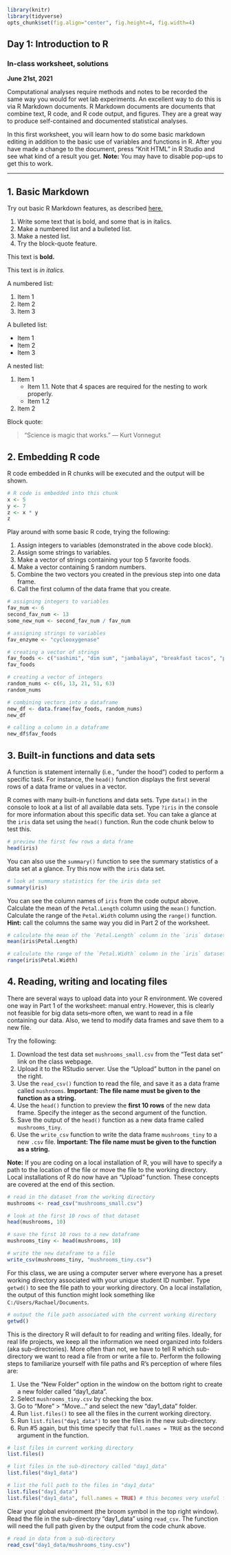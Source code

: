 ```r
library(knitr)
library(tidyverse)
opts_chunk$set(fig.align="center", fig.height=4, fig.width=4)
```
## Day 1: Introduction to R
### In-class worksheet, solutions

**June 21st, 2021**

Computational analyses require methods and notes to be recorded the same way you would for wet lab experiments. An excellent way to do this is via R Markdown documents. R Markdown documents are documents that combine text, R code, and R code output, and figures. They are a great way to produce self-contained and documented statistical analyses.

In this first worksheet, you will learn how to do some basic markdown editing in addition to the basic use of variables and functions in R. After you have made a change to the document, press "Knit HTML" in R Studio and see what kind of a result you get. **Note:** You may have to disable pop-ups to get this to work.

---------------------------------------------

## 1. Basic Markdown

Try out basic R Markdown features, as described [here.](http://rmarkdown.rstudio.com/authoring_basics.html) 

1. Write some text that is bold, and some that is in italics. 
2. Make a numbered list and a bulleted list.
3. Make a nested list. 
4. Try the block-quote feature.

This text is **bold.**

This text is *in italics.*

A numbered list:

1. Item 1
2. Item 2
3. Item 3

A bulleted list:

- Item 1
- Item 2
- Item 3

A nested list:

1. Item 1
    - Item 1.1. Note that 4 spaces are required for the nesting to work properly.
    - Item 1.2
2. Item 2

Block quote:

> "Science is magic that works." --- Kurt Vonnegut

## 2. Embedding R code

R code embedded in R chunks will be executed and the output will be shown.
```r
# R code is embedded into this chunk
x <- 5
y <- 7
z <- x * y
z
```

Play around with some basic R code, trying the following:

1. Assign integers to variables (demonstrated in the above code block).
2. Assign some strings to variables.
3. Make a vector of strings containing your top 5 favorite foods.
4. Make a vector containing 5 random numbers.
5. Combine the two vectors you created in the previous step into one data frame.
6. Call the first column of the data frame that you create.

```r
# assigning integers to variables
fav_num <- 6
second_fav_num <- 13
some_new_num <- second_fav_num / fav_num

# assigning strings to variables
fav_enzyme <- "cyclooxygenase"

# creating a vector of strings
fav_foods <- c("sashimi", "dim sum", "jambalaya", "breakfast tacos", "pizza")
fav_foods

# creating a vector of integers
random_nums <- c(6, 13, 21, 51, 63)
random_nums

# combining vectors into a dataframe
new_df <- data.frame(fav_foods, random_nums)
new_df

# calling a column in a dataframe
new_df$fav_foods
```

## 3. Built-in functions and data sets

A function is statement internally (i.e., "under the hood") coded to perform a specific task. For instance, the `head()` function displays the first several rows of a data frame or values in a vector.

R comes with many built-in functions and data sets. Type `data()` in the console to look at a list of all available data sets. Type `?iris` in the console for more information about this specific data set. You can take a glance at the `iris` data set using the `head()` function. Run the code chunk below to test this. 

```r
# preview the first few rows a data frame
head(iris)
```

You can also use the `summary()` function to see the summary statistics of a data set at a glance. Try this now with the `iris` data set.
```r
# look at summary statistics for the iris data set
summary(iris)
```

You can see the column names of `iris` from the code output above. Calculate the mean of the `Petal.Length` column using the `mean()` function. Calculate the range of the `Petal.Width` column using the `range()` function. **Hint:** call the columns the same way you did in Part 2 of the worksheet.

```r
# calculate the mean of the `Petal.Length` column in the `iris` dataset
mean(iris$Petal.Length)

# calculate the range of the `Petal.Width` column in the `iris` dataset
range(iris$Petal.Width)
```

## 4. Reading, writing and locating files

There are several ways to upload data into your R environment. We covered one way in Part 1 of the worksheet: manual entry. However, this is clearly not feasible for big data sets--more often, we want to read in a file containing our data. Also, we tend to modify data frames and save them to a new file. 

Try the following:

1. Download the test data set `mushrooms_small.csv` from the "Test data set" link on the class webpage.
2. Upload it to the RStudio server. Use the "Upload" button in the panel on the right. 
3. Use the `read_csv()` function to read the file, and save it as a data frame called `mushrooms`. __Important: The file name must be given to the function as a string.__
4. Use the `head()` function to preview the **first 10 rows** of the new data frame. Specify the integer as the second argument of the function.
5. Save the output of the `head()` function as a new data frame called `mushrooms_tiny`.
6. Use the `write_csv` function to write the data frame `mushrooms_tiny` to a new `.csv` file. __Important: The file name must be given to the function as a string.__

**Note:** If you are coding on a local installation of R, you will have to specify a path to the location of the file or move the file to the working directory. Local installations of R do now have an "Upload" function. These concepts are covered at the end of this section.

```r
# read in the dataset from the working directory
mushrooms <- read_csv("mushrooms_small.csv")

# look at the first 10 rows of that dataset
head(mushrooms, 10)

# save the first 10 rows to a new dataframe
mushrooms_tiny <- head(mushrooms, 10)

# write the new dataframe to a file
write_csv(mushrooms_tiny, "mushrooms_tiny.csv")
```

For this class, we are using a computer server where everyone has a preset working directory associated with your unique student ID number. Type `getwd()` to see the file path to your working directory. On a local installation, the output of this function might look something like `C:/Users/Rachael/Documents`.

```r
# output the file path associated with the current working directory
getwd()
```

This is the directory R will default to for reading and writing files. Ideally, for real life projects, we keep all the information we need organized into folders (aka sub-directories). More often than not, we have to tell R which sub-directory we want to read a file from or write a file to. Perform the following steps to familiarize yourself with file paths and R's perception of where files are:

1. Use the "New Folder" option in the window on the bottom right to create a new folder called "day1_data".
2. Select `mushrooms_tiny.csv` by checking the box.
3. Go to "More" > "Move..." and select the new "day1_data" folder.
4. Run `list.files()` to see all the files in the current working directory.
5. Run `list.files("day1_data")` to see the files in the new sub-directory.
6. Run #5 again, but this time specify that `full.names = TRUE` as the second argument in the function.


```r
# list files in current working directory
list.files()

# list files in the sub-directory called "day1_data"
list.files("day1_data")

# list the full path to the files in "day1_data"
list.files("day1_data")
list.files("day1_data", full.names = TRUE) # this becomes very useful for reading many sub-directory files at once
```

Clear your global environment (the broom symbol in the top right window). Read the file in the sub-directory "day1_data" using `read_csv`. The function will need the full path given by the output from the code chunk above.

```r
# read in data from a sub-directory
read_csv("day1_data/mushrooms_tiny.csv")
```

